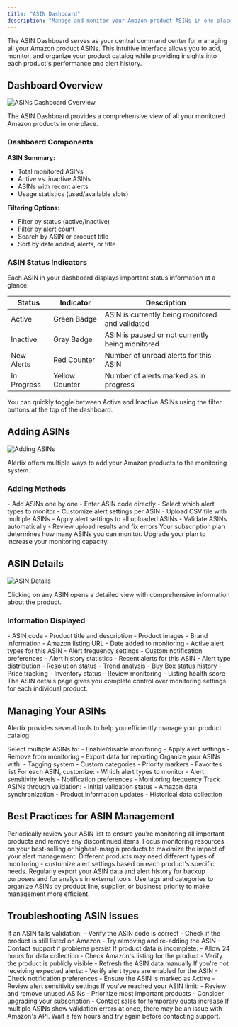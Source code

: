 ```yaml
---
title: "ASIN Dashboard"
description: "Manage and monitor your Amazon product ASINs in one place"
---
```


The ASIN Dashboard serves as your central command center for managing all your Amazon product ASINs. This intuitive interface allows you to add, monitor, and organize your product catalog while providing insights into each product's performance and alert history.

## Dashboard Overview

<Frame>
  <img src="/images/asin-management.png" alt="ASINs Dashboard Overview" />
</Frame>

The ASIN Dashboard provides a comprehensive view of all your monitored Amazon products in one place.

### Dashboard Components

**ASIN Summary:**
- Total monitored ASINs
- Active vs. inactive ASINs
- ASINs with recent alerts
- Usage statistics (used/available slots)

**Filtering Options:**
- Filter by status (active/inactive)
- Filter by alert count
- Search by ASIN or product title
- Sort by date added, alerts, or title

### ASIN Status Indicators

Each ASIN in your dashboard displays important status information at a glance:

| Status      | Indicator      | Description                                     |
| ----------- | -------------- | ----------------------------------------------- |
| Active      | Green Badge    | ASIN is currently being monitored and validated |
| Inactive    | Gray Badge     | ASIN is paused or not currently being monitored |
| New Alerts  | Red Counter    | Number of unread alerts for this ASIN           |
| In Progress | Yellow Counter | Number of alerts marked as in progress          |

<Tip>
  You can quickly toggle between Active and Inactive ASINs using the filter
  buttons at the top of the dashboard.
</Tip>

## Adding ASINs

<Frame>
  <img src="/images/asin-upload.png" alt="Adding ASINs" />
</Frame>

Alertix offers multiple ways to add your Amazon products to the monitoring system.

### Adding Methods

<Tabs>
  <Tab title="Manual Entry">
    - Add ASINs one by one - Enter ASIN code directly - Select which alert types
    to monitor - Customize alert settings per ASIN
  </Tab>

  <Tab title="Bulk Upload">
    - Upload CSV file with multiple ASINs - Apply alert settings to all uploaded
    ASINs - Validate ASINs automatically - Review upload results and fix errors
  </Tab>
</Tabs>

<Warning>
  Your subscription plan determines how many ASINs you can monitor. Upgrade your
  plan to increase your monitoring capacity.
</Warning>

## ASIN Details

<Frame>
  <img src="/images/asin-detail.png" alt="ASIN Details" />
</Frame>

Clicking on any ASIN opens a detailed view with comprehensive information about the product.

### Information Displayed

<AccordionGroup>
  <Accordion title="Product Information">
    - ASIN code - Product title and description - Product images - Brand
    information - Amazon listing URL - Date added to monitoring
  </Accordion>

  <Accordion title="Alert Settings">
    - Active alert types for this ASIN - Alert frequency settings - Custom
    notification preferences - Alert history statistics
  </Accordion>

  <Accordion title="Alert History">
    - Recent alerts for this ASIN - Alert type distribution - Resolution status
    - Trend analysis
  </Accordion>

  <Accordion title="Product Performance">
    - Buy Box status history - Price tracking - Inventory status - Review
    monitoring - Listing health score
  </Accordion>
</AccordionGroup>

<Info>
  The ASIN details page gives you complete control over monitoring settings for
  each individual product.
</Info>

## Managing Your ASINs

Alertix provides several tools to help you efficiently manage your product catalog:

<CardGroup cols={2}>
  <Card title="Bulk Actions" icon="layer-group">
    Select multiple ASINs to: - Enable/disable monitoring - Apply alert settings
    - Remove from monitoring - Export data for reporting
  </Card>

  <Card title="Organizational Tools" icon="folders">
    Organize your ASINs with: - Tagging system - Custom categories - Priority
    markers - Favorites list
  </Card>

  <Card title="Alert Type Management" icon="bell-on">
    For each ASIN, customize: - Which alert types to monitor - Alert sensitivity
    levels - Notification preferences - Monitoring frequency
  </Card>

  <Card title="Validation Status" icon="check-circle">
    Track ASINs through validation: - Initial validation status - Amazon data
    synchronization - Product information updates - Historical data collection
  </Card>
</CardGroup>

## Best Practices for ASIN Management

<AccordionGroup>
  <Accordion title="Regular Auditing">
    Periodically review your ASIN list to ensure you're monitoring all important
    products and remove any discontinued items.
  </Accordion>

  <Accordion title="Prioritization Strategy">
    Focus monitoring resources on your best-selling or highest-margin products
    to maximize the impact of your alert management.
  </Accordion>

  <Accordion title="Alert Type Customization">
    Different products may need different types of monitoring - customize alert
    settings based on each product's specific needs.
  </Accordion>

  <Accordion title="Data Export and Backup">
    Regularly export your ASIN data and alert history for backup purposes and
    for analysis in external tools.
  </Accordion>
</AccordionGroup>

<Tip>
  Use tags and categories to organize ASINs by product line, supplier, or
  business priority to make management more efficient.
</Tip>

## Troubleshooting ASIN Issues

<CardGroup cols={2}>
  <Card title="Invalid ASINs" icon="triangle-exclamation">
    If an ASIN fails validation: - Verify the ASIN code is correct - Check if
    the product is still listed on Amazon - Try removing and re-adding the ASIN
    - Contact support if problems persist
  </Card>

  <Card title="Missing Data" icon="file-circle-question">
    If product data is incomplete: - Allow 24 hours for data collection - Check
    Amazon's listing for the product - Verify the product is publicly visible -
    Refresh the ASIN data manually
  </Card>

  <Card title="Alert Configuration" icon="sliders">
    If you're not receiving expected alerts: - Verify alert types are enabled
    for the ASIN - Check notification preferences - Ensure the ASIN is marked as
    Active - Review alert sensitivity settings
  </Card>

  <Card title="Quota Limitations" icon="chart-pie">
    If you've reached your ASIN limit: - Review and remove unused ASINs -
    Prioritize most important products - Consider upgrading your subscription -
    Contact sales for temporary quota increase
  </Card>
</CardGroup>

<Warning>
  If multiple ASINs show validation errors at once, there may be an issue with
  Amazon's API. Wait a few hours and try again before contacting support.
</Warning>
